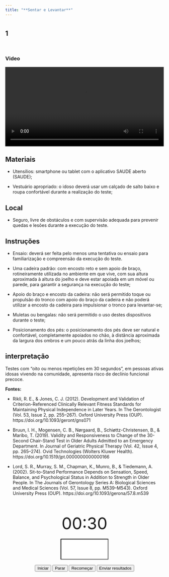```yaml
---
title: "**Sentar e Levantar**"
---
```


# {.unnumbered .unlisted .tabset}

## **1**

<br>

### Video

<center>
<video src="videos/sentar-e-levantar.mov" width="100%" controls></video>
</center>


## Materiais

- Utensílios: smartphone ou tablet com o aplicativo SAUDE aberto (SAUDE); 

- Vestuário apropriado: o idoso deverá usar um calçado de salto baixo e roupa confortável durante a realização do teste; 

## Local

- Seguro, livre de obstáculos e com supervisão adequada para prevenir quedas e lesões durante a execução do teste.

## Instruções

- Ensaio: deverá ser feita pelo menos uma tentativa ou ensaio para familiarização e compreensão da execução do teste.

- Uma cadeira padrão: com encosto reto e sem apoio de braço, rotineiramente utilizada no ambiente em que vive, com sua altura aproximada à altura do joelho e deve estar apoiada em um móvel ou parede, para garantir a segurança na execução do teste;

- Apoio do braço e encosto da cadeira: não será permitido toque ou propulsão do tronco com apoio do braço da cadeira e não poderá utilizar a encosto da cadeira para impulsionar o tronco para levantar-se;

- Muletas ou bengalas: não será permitido o uso destes dispositivos durante o teste;

- Posicionamento dos pés: o posicionamento dos pés deve ser natural e confortável, completamente apoiados no chão, à distância aproximada da largura dos ombros e um pouco atrás da linha dos joelhos; 

## interpretação

Testes com “oito ou menos repetições em 30 segundos”, em pessoas ativas idosas vivendo na comunidade, apresenta risco de declínio funcional precoce.

**Fontes:**

- Rikli, R. E., & Jones, C. J. (2012). Development and Validation of Criterion-Referenced Clinically Relevant Fitness Standards for Maintaining Physical Independence in Later Years. In The Gerontologist (Vol. 53, Issue 2, pp. 255–267). Oxford University Press (OUP). https://doi.org/10.1093/geront/gns071

- Bruun, I. H., Mogensen, C. B., Nørgaard, B., Schiøttz-Christensen, B., & Maribo, T. (2019). Validity and Responsiveness to Change of the 30-Second Chair-Stand Test in Older Adults Admitted to an Emergency Department. In Journal of Geriatric Physical Therapy (Vol. 42, Issue 4, pp. 265–274). Ovid Technologies (Wolters Kluwer Health). https://doi.org/10.1519/jpt.0000000000000166

- Lord, S. R., Murray, S. M., Chapman, K., Munro, B., & Tiedemann, A. (2002). Sit-to-Stand Performance Depends on Sensation, Speed, Balance, and Psychological Status in Addition to Strength in Older People. In The Journals of Gerontology Series A: Biological Sciences and Medical Sciences (Vol. 57, Issue 8, pp. M539–M543). Oxford University Press (OUP). https://doi.org/10.1093/gerona/57.8.m539


# {.unnumbered .unlisted .tabset}

<center>
    <br>
    <div id="clock" style="font-size: 52px;">00:30</div>
    <br>
    <input style="font-size:52px; width:30%; border-color:black; text-align:center;" type="number" id="numberInput" name="numberInput" min="0" step="1" required>
    <br>
    <br>
    <button id="startButton">Iniciar</button>
    <button id="stopButton">Parar</button>
    <button id="resetButton">Recomeçar</button>
    <button id="emailButton">Enviar resultados</button>
    <br>
</center>

<script>
let timer;
let isRunning = false;
let elapsedSeconds = 30; // Start from 30 seconds
let alarmSound = new Audio('alarm.mp3'); // Load the alarm sound

function formatTime(seconds) {
    const minutes = String(Math.floor(seconds / 60)).padStart(2, '0');
    const secs = String(seconds % 60).padStart(2, '0');
    return `${minutes}:${secs}`;
}

function updateClock() {
    document.getElementById("clock").innerHTML = formatTime(elapsedSeconds);
}

// Function to start the countdown
function startClock() {
    if (!isRunning && elapsedSeconds > 0) {
        timer = setInterval(() => {
            if (elapsedSeconds > 0) {
                elapsedSeconds--;
                updateClock();
            } else {
                clearInterval(timer); // Stop the countdown when it reaches 0
                alarmSound.play(); // Play the alarm sound when the timer hits zero
                isRunning = false;
            }
        }, 1000);
        isRunning = true;
    }
}

// Function to stop the countdown
function stopClock() {
    clearInterval(timer);
    isRunning = false;
}

// Function to reset the countdown
function resetClock() {
    stopClock();
    elapsedSeconds = 30; // Reset to 30 seconds
    updateClock(); // Update display to 00:30
}

// Function to send the clock time via email
function sendEmail() {
    const numberInput = document.getElementById("numberInput").value;
    const email = "alexandresancho.fisio@gmail.com"; // Replace with your email
    const subject = "Sentar-e-Levantar";
    const body = `${numberInput}`;
    window.location.href = `mailto:alexandresancho.fisio@gmail.com?subject=${encodeURIComponent(subject)}&body=${encodeURIComponent(body)}`;
}

// Event listeners for buttons
document.getElementById("startButton").onclick = startClock;
document.getElementById("stopButton").onclick = stopClock;
document.getElementById("resetButton").onclick = resetClock;
document.getElementById("emailButton").onclick = sendEmail;
</script>

